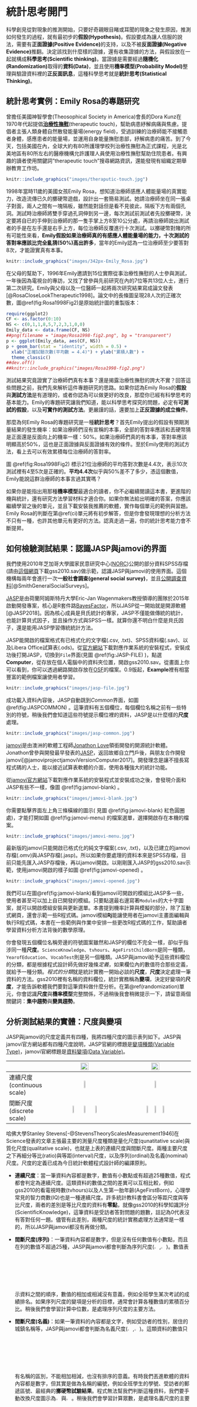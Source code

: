 # 統計思考開門 {#intro}

科學創見從對現象的推測開始，只要好奇親眼目睹或耳聞的現象之發生原因，推測如何發生的過程，就有最初步的**假設(Hypothesis)**。假設要成為讓人信服的說法，需要有**正面證據(Positive Evidence)**的支持，以及不被**反面證據(Negative Evidence)**推翻。決定該找到什麼樣的證據，還有收集證據的方法，與假設放在一起就構成**科學思考(Scientific thinking)**。當證據是需要經過**隨機化(Randomization)**取得的**資料(Data)**，並且使用**機率模型(Probability Model)**整理與驗證資料裡的**正反面訊息**，這種科學思考就是**統計思考(Statistical Thinking)**。

## 統計思考實例：Emily Rosa的專題研究

曾擔任美國神智學會(Theosophical Society in America)會長的Dora Kunz在1970年代起提倡**[治療性撫慰](https://en.wikipedia.org/w/index.php?title=Therapeutic_touch&oldid=813367620)**(therapeutic touch)，幫助病患紓解病痛與焦慮。提倡者主張人類身體自然散發能量場(energy field)，受過訓練的治療師能不接觸患者身體，感應患者的能量場，並運用自身能量撫慰患部，紓解病患的痛苦。到了今天，包括美國在內，全球大約有80所護理學校列治療性撫慰為正式課程，光是北美地區有80所左右的醫療機構允許護理人員使用治療性撫慰幫助住院患者。有興趣的讀者使用關鍵詞"therapeutic touch"搜尋網路資訊，還能發現有組織定期舉辦教育工作坊。


```r
knitr::include_graphics("images/theraputic-touch.jpg")
```

1998年當時11歲的美國女孩Emily Rosa，想知道治療師感應人體能量場的真實能力，改造流傳已久的擲硬幣遊戲，設計出一套簡易測試。她請治療師坐在同一張桌子對面，兩人之間有一塊隔板，雖然能對話但是看不見彼此，隔板下方有兩個孔洞。測試時治療師將雙手穿過孔洞伸到另一邊，每次測試前測試者先投擲硬幣，決定要將自已的手伸到治療師的那一隻手掌上方8至10公分處，再請治療師說出測試者的手是在左手還是右手上方，每位治療師反覆進行十次測試。以擲硬幣對賭的所有可能性來看，**Emily假設如果治療師真的有感應人體能量場的能力，十次測試的答對率應該比完全亂猜(50%)高出許多**，當年的Emily認為一位治療師至少要答對8次，才能證實真有本事。

```r
knitr::include_graphics("images/342px-Emily_Rosa.jpg")
```

在父母的幫助下，1996年Emily邀請到15位實際從事治療性撫慰的人士參與測試，一年後因為電視台的專訪，又找了曾參與先前研究在內的7位等共13位人士，進行第二次研究。Emily與父母以及一位醫師一起將兩次研究結果寫成論文發表[@RosaCloseLookTherapeutic1998]。論文中的長條圖呈現28人次的正確次數，圖\@ref(fig:Rosa1998Fig2)是原始統計圖的重製版本：

```r
require(ggplot2)
CF <- as.factor(0:10)
NS <- c(0,1,1,8,5,7,2,3,1,0,0)
Emily_data <- data.frame(CF, NS)
##png(filename = "image/Rosa1998-fig2.png", bg = "transparent")
p <- ggplot(Emily_data, aes(CF, NS))
p + geom_bar(stat = "identity", width = 0.5) +
  xlab("正確試驗次數(平均數 = 4.4)") + ylab("累積人數") +
  theme_classic()
##dev.off()
##knitr::include_graphics("images/Rosa1998-fig2.png")
```

測試結果究竟證實了治療師們真有本事？還是揭露治療性撫慰的誇大不實？回答這些問題之前，我們先來解析這件專題研究的思路。如果你認為Emily Rosa的**假設**與**測試方法**是有道理的，或者你認為可以做更好的改良，那麼你已經有科學思考的基本能力。Emily的專題研究讓我們知道，能以科學思考探究的問題，必定有**可測試的假設**，以及**可實作的測試方法**。更嚴謹的話，還要加上**正反證據的成立條件**。

那麼為何Emily Rosa的專題研究是一種**統計思考**？首先Emily提出的假設有預期測量結果的發生機率：如果治療師們沒有宣稱的本事，全部的答對率應該和丟硬幣猜是正面還是反面向上的機率一樣：50%。如果治療師們真的有本事，答對率應該明顯高於50%，這也是正面證據與反面證據有效的條件。至於Emily使用的測試方法，看上去可以有效累積每位治療師的答對率。

圖 \@ref(fig:Rosa1998Fig2) 標示21位治療師的平均答對次數是4.4次，表示10次測試裡有4至5次是正確的。**平均4.4次**似乎與50%差不了多少，憑這個數值，Emily能說這群治療師的本事言過其實嗎？

如果你是能指出用那種**機率模型**最適合的讀者，你不必繼續閱讀這本書，更進階的機與統計，還有研究方法學習材料才適合你。如果你無法給出明確的答案，你應該繼續學習之後的單元，並且下載安裝我推薦的軟體，實作每個單元的範例與習題。Emily Rosa的判斷在第\@ref(ci)單元將有初步解答，但是你會發現理想的分析方法不只有一種，也許其他單元有更好的方法。認真走過一遍，你的統計思考能力會不斷提昇。

\clearpage 

## 如何檢驗測試結果：認識JASP與jamovi的界面

我們使用2010年芝加哥大學國家民意研究中心([NORC](http://www.norc.org/Pages/default.aspx))公開的部分資料SPSS存檔(請由[這個網頁](https://studysites.sagepub.com/carlson/study/resources.htm)下載gss2010.sav)做示範，認識JASP與jamovi的使用界面。這個機構每兩年會進行一次**一般社會調查(general social survey)**，並且[公開調查資料](http://gss.norc.org/Get-The-Data)[@SmithGeneralSocialSurveys]。

[JASP](https://jasp-stats.org/)是由荷蘭阿姆斯特丹大學Eric-Jan Wagenmakers教授領導的團隊於2015年啟動開發專案，核心是R套件路[BayesFactor](http://bayesfactorpcl.r-forge.r-project.org/)，所以JASP從一開始就是開源軟體[@JASP2018]。因為核心成員是貝氏統計的專家，JASP不僅能做傳統的統計，也能計算貝式因子，並且操作方式與SPSS一樣。就算你還不明白什麼是貝氏因子，還是能用JASP學習傳統統計方法。

JASP能開啟的檔案格式有已格式化的文字檔(.csv, .txt)、SPSS資料檔(.sav)、以及Libera Office試算表(.ods)。從[官方網站](https://jasp-stats.org/)下載對應作業系統的安裝程式，安裝成功後打開JASP，切換到`File`界面(見圖 \@ref(fig:JASP-FILE) )，點選**Computer**，從存放在個人電腦中的資料夾位置，開啟gss2010.sav。從畫面上你可以看到，你可以透過網路開啟存放在[OSF](https://osf.io/)的檔案。0.9版起，**Example**裡有相當豐富的範例檔案讓使用者學習。


```r
knitr::include_graphics("images/jasp-file.jpg")
```

成功載入資料內容後，JASP自動跳到*Common*界面，如圖 \@ref(fig:JASPCOMMON) 。這筆資料有五個欄位，每個欄位名稱之前有一些特別的符號，稍後我們會知道這些符號提示欄位裡的資料，JASP是以什麼樣的**尺度**處理。

```r
knitr::include_graphics("images/jasp-common.jpg")
```

[jamovi](https://www.jamovi.org/)是由澳洲的軟體工程師[Jonathon Love](https://jona.thon.love/)領銜開發的開源統計軟體。Jonathon曾參與開發最早發表的[JASP](https://jona.thon.love/)，返回故鄉自立門戶後，與朋友合作開發jamovi[@jamoviprojectjamoviVersionComputer2017]。開發理念是讓不擅長寫程式碼的人士，能以接近試算表軟體的介面，使用各種強大的統計功能。

從[jamovi官方網站](https://www.jamovi.org/)下載對應作業系統的安裝程式並安裝成功之後，會發現介面和JASP有些不一樣，像圖 \@ref(fig:jamovi-blank) 。

```r
knitr::include_graphics("images/jamovi-blank.jpg")
```

你需要點擊界面左上角三條橫線的圖示( 見圖 \@ref(fig:jamovi-blank) 紅色圓圈處)，才能打開如圖 \@ref(fig:jamovi-menu) 的檔案選單，選擇開啟存在本機的檔案。

```r
knitr::include_graphics("images/jamovi-menu.jpg")
```

最新版的jamovi只能開啟已格式化的純文字檔案(.csv, .txt)，以及已建立的jamovi存檔(.omv)與JASP存檔(.jasp)。所以如果你要處理的資料本來是SPSS存檔，目前只能先匯入JASP存檔後，再以jamovi開啟。以剛剛匯入JASP的gss2010.sav示範，使用jamovi開啟的樣子如圖 \@ref(fig:jamovi-opened) 。

```r
knitr::include_graphics("images/jamovi-opened.jpg")
```

我們可以在圖\@ref(fig:jamovi-blank)看到jamovi可開啟的模組比JASP多一些，使用者甚至可以加上自已開發的模組。只要點選最右邊寫著`Modules`的大十字圖案，就可以開啟模組安裝與更新選單。本書提到機率計算與模擬的部分，除了互動式網頁，還會示範一些R程式碼。jamovi模組**Rj**能讓使用者在jamovi主畫面編輯與執行R程式碼，本書在一些範例與作業中安排一些更改R程式碼的工作，幫助讀者學習資料分析方法背後的數學原理。

你會發現五個欄位名稱旁邊的符號圖案雖然和JASP的欄位不完全一樣，卻似乎指涉同一種**尺度**。`ScienceKnowledge`、`tvhours`、`AgeFirstChildBorn`是同一種類，`YearofEducation`、`VocabTest`則是另一個種類。JASP與jamovi給予這些資料欄位的分類，都是根據程式設計師先做好幾條*定義*，如果欄位內的數值符合那些定義，就給予一種分類。*程式的分類*就是統計實務一開始必談的**尺度**，**尺度**決定處理一筆資料的方法。gss2010裡有名稱的資料欄位，統計實務稱為**變項**，決定好變項的**尺度**，才能告訴軟體我們要對這筆資料做什麼分析。在第\@ref(randomization)單元，你會認識**尺度**與**機率模型**完整關係，不過稍後我會稍微提示一下，請留意兩個關鍵詞：**集中趨勢**與**變異趨勢**。

\clearpage 

## 分析測試結果的實體：尺度與變項

JASP與jamovi的尺度定義共有四種，我將四種尺度的圖示表列如下。JASP與jamovi官方網站都有四種尺度說明，JASP官網的標題是[變項種類(Variable Type)](https://jasp-stats.org/getting-started/)，jamovi官網標題是[資料變項(Data Variable)](https://www.jamovi.org/user-manual.html#data-variables)。

||![](images/icon/jasp-logo.png){width=35%}|![](images/icon/jamovi-logo.png){width=35%}|
|---|:---:|:---:|
|連續尺度(continuous scale)|![](images/icon/jasp-variable-scale.png){width=15%}|![](images/icon/jamovi-variable-continuous.png){width=10%}|
|間斷尺度(discrete scale)|![](images/icon/jasp-variable-ordinal.png){width=15%} ![](images/icon/jasp-variable-nominal.png){width=15%} ![](images/icon/jasp-variable-nominal-text.png){width=15%}|![](images/icon/jamovi-variable-ordinal.png){width=10%} ![](images/icon/jamovi-variable-nominal.png){width=10%} ![](images/icon/jamovi-variable-nominal-text.png){width=10%}|

哈佛大學Stanley Stevens[-@StevensTheoryScalesMeasurement1946]在Science發表的文章主張最主要的測量尺度種類是量化尺度(qunatitative scale)與質化尺度(qualitative scale)，也就是上表的連續尺度與間斷尺度。兩種主要尺度之下再細分等比(ratio)與等距(interval)尺度，以及序列(ordinal)及名義(nominal)尺度。尺度的定義已成為今日統計軟體程式設計師的編譯原則。

- **連續尺度**：當一筆資料內容都是數字，數值有小數點或有超過25種數值，程式都會判定為連續尺度。這類資料的數值之間的差異可以互相比較，例如gss2010的看電視時數(tvhours)以及人生第一胎年齡(AgeFirstBorn)，心理學常見的智力商數(IQ)也是一種連續尺度。許多統計教科書會區分等距尺度與等比尺度，兩者的差別是等比尺度的資料有**零點**，就像gss2010的科學知識評分(ScientificKnowledge)，這筆資料是受訪者答對問題的題數，註記為0代表沒有答對任何一題。儘管有此差別，兩種尺度的統計實務處理方法通常是一樣的，所以JASP與jamovi都沒有再做分類。

- **間斷尺度(序列)**：一筆資料內容都是數字，但是沒有任何數值有小數點，而且在列的數值不超過25種，JASP與jamovi都會判斷為序列尺度(![](images/icon/jasp-variable-ordinal.png){width=3%},![](images/icon/jamovi-variable-ordinal.png){width=3%})。數值表示資料之間的順序，數值的相加或相減沒有意義，例如全班學生某次考試的成績排名。如果序列尺度的變項是分析的目標，通常會計算各種數值的累積百分比。稍後我們會學習計算中位數，是處理序列尺度的主要方法。

- **間斷尺度(名義)**：如果一筆資料的內容都是文字，例如受訪者的性別，居住的城鎮名稱等，JASP與jamovi都會判斷為名義尺度(![](images/icon/jasp-variable-nominal-text.png){width=3%},![](images/icon/jamovi-variable-nominal-text.png){width=3%})。這類資料的數值只有名稱的區別，不能相加相減，也沒有排序的意義。有時我們丟進軟體的資料內容都是數字，但其實是做為名稱的編號，例如全班學生的學號、受訪者的郵遞區號、最經典的**擲硬幣試驗結果**。程式無法幫我們判斷這種資料，我們要手動改換尺度圖示為![](images/icon/jasp-variable-nominal-text.png){width=3%}與![](images/icon/jamovi-variable-nominal-text.png){width=3%}。稍後我們會學習計算眾數，是處理名義尺度的主要方法。

統計實務處理的資料通常不會只有一個變項，而且各種尺度的變項都會存在。變項越多的資料表示資料收集者希望解答的問題相當複雜，但是**有統計思考的資料收集者只會在意那些與測試目標有關的變項**。

\cleardoublepage 

## 資料的生命：自變項與依變項

科學思考講究提出有效的證據支持或推翻假設，統計思考要**使用合適的方法，確認資料是多有效的證據。**了解資料裡每個變項是那種證據要素，才能知道要使用那些方法才合適。當你知道每個變項是什麼要素，這份資料就有生命。不論你動用統計思考要解決什麼問題，首先要搞清楚那些變項是**自變項**，那些是**依變項**。手上資料進入統計思考，就會轉變成可以檢驗的命題。

我們以Emily Rosa檢驗治療性撫慰師能力的研究做個解說。她的研究有一個明確的依變項：**每位撫慰師的答對次數**。因為她想檢驗的假設是撫慰師的平均答對率有沒有高過50%，自變項要能將答對次數轉化為答對率，Emily Rosa選擇的是達成特定答對次數的人次，如答對8次有多少人，答對7次有多少人等。把答對次數除以人次，Emily Rosa就能知道參與這次實驗的撫慰師的平均答對率。

我們也可以用gss2010示範資料嘗試回答這個問題：**在學校接受教育越多年的民眾，科學知識會不會越豐富？**以問題的描述來看，能做證據的資料只有**科學知識評分**(ScientificKnowledge)與**受教年數**(YearsofEducation)兩個變項。這個問題可再轉化為分析程序的形式：**受教年數能解釋科學知識評分多少程度的提高趨勢？**前一種問題描述方式，是有受過中學教育的人們，都能理解的科學思考。後一種問題描述方式，只要是掌握統計思考的人士，可以理解需要一種方法顯示科學知識評分的**變異趨勢**，確實隨受教年數的數值次序提高。

統計思考的命題包含兩種證據要素：命題提及的測量對象可以轉換為**統計量數**，並且使用動詞與介係詞指示變項之間的關係。**統計量數**取決於變項的測量尺度，例如**撫慰師的答對次數**、gss2010的**科學知識評分**。命題裡的動詞，或者變項之間的介係詞，都是指示變項之間的關係。例如Emily Rosa的研究提到「有沒有高過50%」，以及gss2010的示範問題提到「科學知識會不會越豐富」，都是提示分析**統計量數**的方式。只要能將問題轉化為統計思考的命題，不論處理的資料有多少變項，資料規模不論大小，變項之間的關係都是用一組自變項對依變項做分類，或者用一組自變項標記依變項資料的差異。**前一種變項關係在統計實務是從資料找出最有預測力的迴歸式，後一種變項關係在統計實務是檢驗因果關係的實驗設計。**

不管當下的問題要探究的是那一種關係，**依變項**是可化為**統計量數**的資料集合，**自變項**規範呈現**統計量數**的形式–包括文字與圖表。以gss2010範例問題來說，受教年數是**自變項**，科學知識評分是**依變項**。我們有很多方式呈現科學知識評分隨受教年數增加改變的趨勢，其中一種是畫出兩個變項的**散佈圖(scatter plot)**，因為自變項與依變項的定位，散佈圖的**x軸**是受教年數，y軸是**科學知識評分**。圖\@ref(fig:gss2010demo1)是JASP與jamovi的操作成果，操作過程可參考[連結A](gif動畫1)與[連結B](gif動畫2)。

```r
knitr::include_graphics("images/gss2010demo1.jpg")
```

你可以看到jamovi輸出比JASP更多的資訊，但是兩套散佈圖都有一條直線，代表每個受教年數的受訪民眾的科學知識評分預測值。預測值明顯隨受教年數增加，表示這筆資料支持在學校接受教育越多年的民眾，科學知識越豐富的看法。這條直線是**迴歸線(regression line)**，我們將在第\@ref(corr)單元學習迴歸線的統計實務。

## 資料的起源：母群與樣本

我們要分析的資料能不能當成有效的資料，要看資料的數值內容有沒有充分表現所有**機率事件(Probability Event)**，稍後我們會討論什麼是機率事件。先簡單定義：能充分表達所有可測量結果的資料是**母群(Population)**，如果資料只有表達一部分的可測量結果，這種資料是**樣本**。許多統計教科書說明母群的例子是投擲硬幣的正反面、擲出六面骰子的結果等等，這些例子的所有結果均能找到實在的道具證實。但是人類行為少有能列舉所有可測量結果的實例，像沒有任何一筆智力測驗資料能列舉可測得的分數。除非把對象鎖定於有特定背景的人物，例如二十一世紀之前，曾經登陸月球的地球人，只有尼爾·阿姆斯壯等[十二人](https://zh.wikipedia.org/zh-tw/%E9%98%BF%E6%B3%A2%E7%BD%97%E5%AE%87%E8%88%AA%E5%91%98%E5%88%97%E8%A1%A8)。

所以行為科學的統計實務分析的資料通常是**樣本**，因為極少遇到能表達所有機率事件的資料。像是gss2010，是研究中心找兩千多位美國成年民眾做的調查，這類調查不可能訪問所有美國成年人，必須依各地的人口分佈，尋找足以代表全國成年人的受訪民眾。樣本雖然不能包括母群的所有機率事件，**只要能充分表現母群的集中與變異趨勢，依然是有效的證據。**

以投擲一枚1美元硬幣(見圖\@ref(fig:one-dollor))的試驗來說明如何分辨**母群**與**樣本**，這個試驗要測試這枚硬幣投出正面與反面的機會是否相等？需要的證據是投出正面與反面的次數相等。

```r
knitr::include_graphics("images/one-dollor.jpg")
```

這個試驗的**機率事件**只有兩種：正面與反面。兩種事件都有兩個可計數的元素：**數值**與**發生機率**。數值由能表達事件結果的尺度賦予，這個試驗就只有正面與反面兩種數值，可知是不可加減的名義尺度。機率由問題設定賦予，兩種事件出現機會相等，表示發生機率各為50%。如果我們給正面與反面一個數字，如0與1。機率事件分別是$0 \times 0.5$ 與 $1 \times 0.5$ ，全部機率事件的總和就是這道問題的統計實務要處理的**母群機率分佈**。

<iframe 
	src="https://students.brown.edu/seeing-theory/basic-probability/index.html#section1" 
	width="100%" 
	height="800px" 
	scrolling="no"
	style="margin-top: 15px;margin-bottom: 15px;"
	frameborder="0">
</iframe>


**機率事件**是可以運算的數學元素，所以能用圖表表現**母群機率分佈**。上面的互動式網頁取自史丹福大學研究生[Daniel Kunin](http://daniel-kunin.com/)開發的專題網站[Seeing Theory](http://students.brown.edu/seeing-theory/basic-probability/index.html#first)。這個網頁模擬投擲一枚1美元硬幣試驗結果，網頁右方是所有可能的試驗結果之母群機率分佈。

看到這裡，如果你還有精神的話，會注意到不需要有真實資料，也能充分掌握母群。只要知道所有機率事件的構成元素：數值與發生機率，就能精確地以文字和圖像描述。以後你還會學到很多心理科學的課題，最多只有猜想母群的集中與變異趨勢，就以手上的資料做分析及推論。能做分析與推論的必要條件，是我們能掌握**樣本的機率事件**。

繼續用投擲一枚1美元硬幣的試驗說明**樣本的機率事件**，同樣使用[Seeing theory的網頁](http://students.brown.edu/seeing-theory/basic-probability/index.html#first)，我們可以做上百次虛擬試驗。圖\@ref(fig:one-dollor-trials)是我在寫這本書時，做了連續三場一百次試驗的結果，其中兩場反面比較多，一場正面比較多。每場結果都是一個**樣本**，但是沒有一個樣本與母群一樣，樣本與母群之間的差異，就是所謂的**抽樣誤差**。

```r
knitr::include_graphics("images/one-dollor-trials.jpg")
```

你可以試著計算每場試驗的機率事件與母群機率事件的差異，加總之後會發現每場試驗結果的誤差會彼此相互抵銷。這是因為每場試驗都是隨機的結果，一個樣本裡的每個事件的發生機率，都是次數累積的相對比例。延伸到統計實務，就是計算資料中每個數值的實際發生次數，以及相對百分比或百分位數。估計資料中最具代表性的數值，或者一定範圍的數值發生次數，這類統計方法的哲學稱為**次數主義(Frequentism)**。

無法掌握所有機率事件的課題，我們越需要可靠的樣本做為統計思考的證據。硬幣試驗的例子指出可靠樣本的一個重要條件：**多次試驗結果趨向一致的機率分配**。在下一個單元，你會學習如何描述**樣本的機率分配**。在這之前，先認識搭配各種變項尺度的**統計量數**，統計的基礎學習是使用正確的統計量數，描述機率分配的特徵。

## 描述統計：認識基礎統計量數

最後介紹各種統計實務必定會處理的統計量數，同時示範JASP描述統計模組的基本操作。jamovi的描述統計模組介面設計與操作，和JASP大同小異，所以本章不做另外示範。最常遇到的統計量數有**集中趨勢(Central Tendency)**與**變異趨勢(Dispersion)**兩類，在操作示範畫面\@ref(fig:nominate-demo)、\@ref(fig:median-demo)與\@ref(fig:interval-demo)，可以看到模組的功能選單標記這兩類統計量數。這兩種統計量數如何幫助我們解讀資料，請看以下說明。

### 名義尺度的集中趨勢：眾數

> 20180318更新

因為前面示範的GSS2010沒有精確的名義尺度資料，我們從研究中心網站下載[原始GSS2010的SPSS存檔](http://gss.norc.org/Documents/spss/2010_spss.zip)，取其中的性別(sex)變項，配合這段示範演練。這個變項資料只有兩種數值：1與2，分別代表男性與女性。從圖\@ref(fig:nominate-demo)的JASP操作與輸出畫面，你可以注意到變項圖示是![](images/icon/jasp-variable-nominal.png){width=3%}，表示以數字代表性別，因此**報表裡的眾數是2**，表示2010年調查的受訪者超過一半是女性。

不過畫成長條圖，用數字表示會讓讀者不易理解。JASP與jamovi都提供編輯數值標籤(Lable)的，所以我們能另外命名MALE與FEMALE，在長條圖標示每一個長條代表的對象。

```r
knitr::include_graphics("images/nominate-demo.jpg")
```

這個範例的性別變項與投擲硬幣試驗一樣，內容是兩個機率事件，能以累加次數比例代表機率。由於兩個數值之間沒有其他數值，必須以長條圖顯示所有樣本的機率事件。在這裡我們可以學到，資料裡有兩種以上機率事件的集合，比例總和是100%，這樣的集合就是**樣本的機率分配**。

因為**眾數(Mode)**指示累積次數最多的機率事件，所以連續尺度的資料也可以使用眾數分析，但是並非最佳呈現**集中趨勢**統計量數。稍後的範例有更進一步的討論。

### 序列尺度的集中趨勢：百分位數與中位數

序列尺度資料的可排序性，構成機率事件可以累加，也可以累積事件的百分比。這種特性讓我們能在實務面計算資料的**百分位數(percentile)**與**中位數(median)**，而**中位數**是**集中趨勢**的一種。這裡使用gss2010受訪者的受教年數資料做示範，圖\@ref(fig:median-demo)示範如何讓JASP輸出三個百分位數(25%,50%,75%)與中位數，以及**次數表(frequency table)**。

```r
knitr::include_graphics("images/median-demo.jpg")
```

你會發現中位數與50%的百分位數是同一個，對照次數表的資訊，你還能發現為何是如此：留意靠著次數表右邊的三個欄位`Percent`、`Valid Percent`、`Cumulative Percent`，`Percent`、`Valid Percent`都是指示這個數值在這筆資料所佔的百分比，差異是`Percent`有計算沒有資料的遺漏值(missing value)所佔百分比，`Valid Percent`是排除遺漏值的計算結果。至於JASP的`Cumulative Percent`是依數值次序，累加`Valid Percent`。檢視`Cumulative Percent`的資訊，你會發現25%百分位數(12)的累進百分比(44.3%)超過前一個數值的累積百分比(17%)，但未到達到50%。50%與75%百分位數的累進百分比同樣如此，而且累進到50%，表示若隨機挑出其中的資料，約50%是小於或等於13的數值，其餘是大於13。所以50%又稱為中位數。

名義尺度與序列尺度資料都可以製作**次數表**，但是只有序列尺度資料才能計算累積百分比，才能計算中位數與百分位數。序列尺度資料也能計算眾數，你可以看到這筆受教年數資料的眾數(12)與中位數(13)不一樣，為何會如此？我們認識最後一個統計量數，就會了解原因。

### 連續尺度的集中與變異趨勢：平均數、變異數與標準差

> 20180318更新

我們用gss2010最沒有爭議的連續尺度資料：人生第一胎年齡(AgeFirstBorn)示範平均數(Mean)、變異數(Variance)與標準差(Std. Deviation)等統計量數。圖\@ref(fig:interval-demo)示範除了輸出統計量數應勾選的選項，還有展示**直方圖(histogram)**，只要勾選`distribution plot`。但是如果你夠細心的話，會發現前面示範性別(sex)(見圖\@ref(fig:nominate-demo))也是勾選`distribution plot`，怎麼繪製出來的是**長條圖**？這兩個示範的差異顯示JASP與jamovi能根據變項尺度，繪製合理的統計圖。**所以分析資料之前，確認每個變項的尺度，是負責分析的人要先做好的工作**。**直方圖**與**長條圖**都是表現資料內每項數值的對應機率，JASP畫出的直方圖與長條圖都是固定的總面積，再根據資料的累積次數比例切分。只是間斷尺度的累積是不連續的，連續尺度的累積是可連續的。在下一個單位，我們會更詳細地認識其中的原理。

```r
knitr::include_graphics("images/interval-demo.jpg")
```

**長條圖**裡有一條粗線，粗線之下的面積與長條的面積總合相等，劃出這條粗線是根據JASP內建程式碼計算出來的**機率密度函數(probability density function)**，函數之內的方程式就是平均數與標準差數學公式，統計實務都用機率密度函數表現連續尺度資料的**偏態**，而且這道函數呈現**正偏態**：越高的數值密度低，所以平均數是三種集中趨勢量數的最大值。而中位數是三種量數的中間值，也是這筆資料沒有偏態時，位於中心的集中量數。

大部分時候的統計實務要報告平均數( $\bar{X}$ )與標準差(*s*)，原因是如果機率分配是對稱的，我們可以肯定平均數前後差距k個標準差之內的數值發生機率總和(k必須大於1)，不超過1/k^2^。這種規律稱為[柴比雪夫不等式](https://zh.wikipedia.org/zh-tw/%E5%88%87%E6%AF%94%E9%9B%AA%E5%A4%AB%E4%B8%8D%E7%AD%89%E5%BC%8F)，我們只要在報告中呈現平均數與標準差，曉得統計思考的讀者能理解一筆資料的分配情況。當一筆資料是用來推測有沒有不等於某個數值的效應，或者比較多筆資料的差異，平均數與標準差是相當實用的資訊。然而，很多時候我們手上的資料不會是對稱的，最簡單的判斷方法是看平均數、中位數、眾數是不是同一個數值。如果有三種量數有差異，最好要判斷**偏態的狀況**。在第\@ref(randomization)單元，我們會學到如何呈現機率密度函數的圖形，以及解讀方法，聰明地運用這些圖形，可以確保推測的正確性。

變異數是標準差的平方(*s^2^*)，在報告單一變項資料的實務通常不會報告。然而統計學還沒完全獨立於數學的時代，首先是發現變異數，再發現標準差，這在**相關與迴歸**的單元我們會再談到。最後我們看一個藏在JASP的操作裡的證據，在分析人生第一胎年齡的資料操作，只要增加勾選`Display correlation plot`，你會看到JASP輸出和圖\@ref(fig:interval-demo)一樣的**直方圖**。


## 習題

開發中。